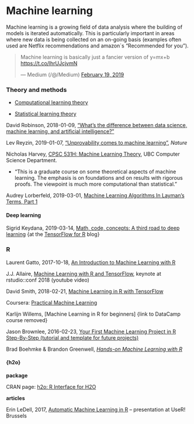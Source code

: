 # Machine learning {#ml}



Machine learning is a growing field of data analysis where the building of models is iterated automatically. This is particularly important in areas where new data is being collected on an on-going basis (examples often used are Netflix recommendations and amazon`s "Recommended for you").

<blockquote class="twitter-tweet" data-lang="en"><p lang="en" dir="ltr">Machine learning is basically just a fancier version of y=mx+b <a href="https://t.co/lhrUJcjvmN">https://t.co/lhrUJcjvmN</a></p>&mdash; Medium (/@/Medium) <a href="https://twitter.com/Medium/status/1097681613666902017?ref_src=twsrc%5Etfw">February 19, 2019</a></blockquote>
<script async src="https://platform.twitter.com/widgets.js" charset="utf-8"></script>


### Theory and methods

* [Computational learning theory](https://en.wikipedia.org/wiki/Computational_learning_theory)

* [Statistical learning theory](https://en.wikipedia.org/wiki/Statistical_learning_theory)

David Robinson, 2018-01-09, ["What's the difference between data science, machine learning, and artificial intelligence?"](http://varianceexplained.org/r/ds-ml-ai/)

Lev Reyzin, 2019-01-07, ["Unprovability comes to machine learning"](https://www.nature.com/articles/d41586-019-00012-4), _Nature_

Nicholas Harvey, [CPSC 531H: Machine Learning Theory](https://www.cs.ubc.ca/~nickhar/F18-531/), UBC Computer Science Department.

* "This is a graduate course on some theoretical aspects of machine learning. The emphasis is on foundations and on results with rigorous proofs. The viewpoint is much more computational than statistical."


Audrey Lorberfeld, 2019-03-01, [Machine Learning Algorithms In Layman’s Terms, Part 1](https://towardsdatascience.com/machine-learning-algorithms-in-laymans-terms-part-1-d0368d769a7b)


#### Deep learning 

Sigrid Keydana, 2019-03-14, [Math, code, concepts: A third road to deep learning](https://blogs.rstudio.com/tensorflow/posts/2019-03-15-concepts-way-to-dl/) {at the [TensorFlow for R](https://blogs.rstudio.com/tensorflow/) blog}



### R

Laurent Gatto, 2017-10-18, [An Introduction to Machine Learning with R](https://lgatto.github.io/IntroMachineLearningWithR/index.html)

J.J. Allaire, [Machine Learning with R and TensorFlow](https://www.youtube.com/watch?v=atiYXm7JZv0&feature=youtu.be), keynote at rstudio::conf 2018 (youtube video)

David Smith, 2018-02-21, [Machine Learning in R with TensorFlow](http://blog.revolutionanalytics.com/2018/02/r-with-tensorflow.html)

Coursera: [Practical Machine Learning](https://www.coursera.org/learn/practical-machine-learning)

Karlijn Willems, [Machine Learning in R for beginners] {link to DataCamp course removed}

Jason Brownlee, 2016-02-23, [Your First Machine Learning Project in R Step-By-Step (tutorial and template for future projects)](https://machinelearningmastery.com/machine-learning-in-r-step-by-step/)


Brad Boehmke & Brandon Greenwell, [_Hands-on Machine Learning with R_](https://bradleyboehmke.github.io/HOML/)



#### {h2o}

**package**

CRAN page: [h2o: R Interface for H2O](https://cran.r-project.org/package=h2o)

**articles**

Erin LeDell, 2017, [Automatic Machine Learning in R](https://github.com/h2oai/h2o-meetups/blob/master/2017_07_05_useR_Brussels_H2O_AutoML_in_R/useR2017_automl_july2017.pdf?utm_content=bufferaca4e&utm_medium=social&utm_source=twitter.com&utm_campaign=buffer) -- presentation at UseR! Brussels


